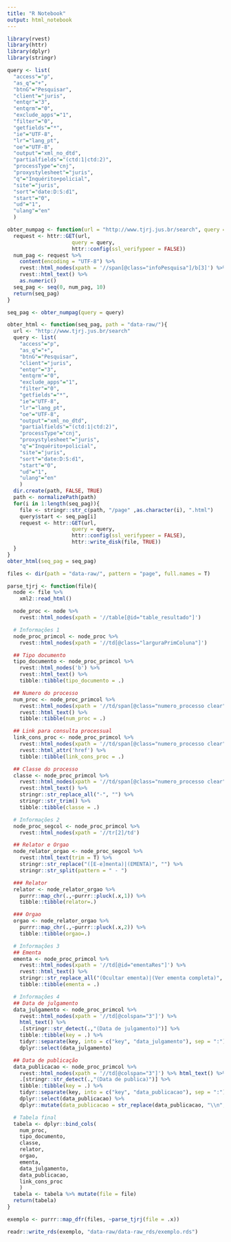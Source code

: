 ```yaml
---
title: "R Notebook"
output: html_notebook
---
```


```r
library(rvest)
library(httr)
library(dplyr)
library(stringr)
```


```r
query <- list(
  "access"="p",
  "as_q"="+",
  "btnG"="Pesquisar",
  "client"="juris",
  "entqr"="3",
  "entqrm"="0",
  "exclude_apps"="1",
  "filter"="0",
  "getfields"="*",
  "ie"="UTF-8",
  "lr"="lang_pt",
  "oe"="UTF-8",
  "output"="xml_no_dtd",
  "partialfields"="(ctd:1|ctd:2)",
  "processType"="cnj",
  "proxystylesheet"="juris",
  "q"="Inquérito+policial",
  "site"="juris",
  "sort"="date:D:S:d1",
  "start"="0",
  "ud"="1",
  "ulang"="en"
  )

obter_numpag <- function(url = "http://www.tjrj.jus.br/search", query = query){
  request <- httr::GET(url, 
                     query = query, 
                     httr::config(ssl_verifypeer = FALSE))
  num_pag <- request %>%
    content(encoding = "UTF-8") %>% 
    rvest::html_nodes(xpath = '//span[@class="infoPesquisa"]/b[3]') %>%
    rvest::html_text() %>% 
    as.numeric()
  seq_pag <- seq(0, num_pag, 10)
  return(seq_pag)
}

seq_pag <- obter_numpag(query = query)

obter_html <- function(seq_pag, path = "data-raw/"){
  url <- "http://www.tjrj.jus.br/search"
  query <- list(
    "access"="p",
    "as_q"="+",
    "btnG"="Pesquisar",
    "client"="juris",
    "entqr"="3",
    "entqrm"="0",
    "exclude_apps"="1",
    "filter"="0",
    "getfields"="*",
    "ie"="UTF-8",
    "lr"="lang_pt",
    "oe"="UTF-8",
    "output"="xml_no_dtd",
    "partialfields"="(ctd:1|ctd:2)",
    "processType"="cnj",
    "proxystylesheet"="juris",
    "q"="Inquérito+policial",
    "site"="juris",
    "sort"="date:D:S:d1",
    "start"="0",
    "ud"="1",
    "ulang"="en"
    )
  dir.create(path, FALSE, TRUE)
  path <- normalizePath(path)
  for(i in 1:length(seq_pag)){
    file <- stringr::str_c(path, "/page" ,as.character(i), ".html")
    query$start <- seq_pag[i]
    request <- httr::GET(url, 
                     query = query, 
                     httr::config(ssl_verifypeer = FALSE),
                     httr::write_disk(file, TRUE))
  }
}
obter_html(seq_pag = seq_pag)

files <- dir(path = "data-raw/", pattern = "page", full.names = T)

parse_tjrj <- function(file){
  node <- file %>%
    xml2::read_html()

  node_proc <- node %>%
    rvest::html_nodes(xpath = '//table[@id="table_resultado"]')

  # Informações 1
  node_proc_primcol <- node_proc %>%
    rvest::html_nodes(xpath = '//td[@class="larguraPrimColuna"]')

  ## Tipo documento
  tipo_documento <- node_proc_primcol %>%
    rvest::html_nodes('b') %>%
    rvest::html_text() %>%
    tibble::tibble(tipo_documento = .)

  ## Numero do processo
  num_proc <- node_proc_primcol %>%
    rvest::html_nodes(xpath = '//td/span[@class="numero_processo clear"]/a')%>% 
    rvest::html_text() %>%
    tibble::tibble(num_proc = .)

  ## Link para consulta processual
  link_cons_proc <- node_proc_primcol %>%
    rvest::html_nodes(xpath = '//td/span[@class="numero_processo clear"]/a')%>%
    rvest::html_attr('href') %>%
    tibble::tibble(link_cons_proc = .)

  ## Classe do processo
  classe <- node_proc_primcol %>%
    rvest::html_nodes(xpath = '//td/span[@class="numero_processo clear"]/span')%>% 
    rvest::html_text() %>%
    stringr::str_replace_all("-", "") %>%
    stringr::str_trim() %>%
    tibble::tibble(classe = .)

  # Informações 2
  node_proc_segcol <- node_proc_primcol %>%
    rvest::html_nodes(xpath = '//tr[2]/td')

  ## Relator e Orgao
  node_relator_orgao <- node_proc_segcol %>%
    rvest::html_text(trim = T) %>%
    stringr::str_replace("([E-e]menta)|(EMENTA)", "") %>%
    stringr::str_split(pattern = " - ")

  ### Relator
  relator <- node_relator_orgao %>%
    purrr::map_chr(.,~purrr::pluck(.x,1)) %>%
    tibble::tibble(relator=.)

  ### Orgao
  orgao <- node_relator_orgao %>%
    purrr::map_chr(.,~purrr::pluck(.x,2)) %>%
    tibble::tibble(orgao=.)

  # Informações 3
  ## Ementa
  ementa <- node_proc_primcol %>%
    rvest::html_nodes(xpath = '//td[@id="ementaRes"]') %>%
    rvest::html_text() %>%
    stringr::str_replace_all("(Ocultar ementa)|(Ver ementa completa)", "") %>%
    tibble::tibble(ementa = .)

  # Informações 4
  ## Data de julgamento
  data_julgamento <- node_proc_primcol %>%
    rvest::html_nodes(xpath = '//td[@colspan="3"]') %>%
    html_text() %>%
    .[stringr::str_detect(.,"(Data de julgamento)")] %>%
    tibble::tibble(key = .) %>%
    tidyr::separate(key, into = c("key", "data_julgamento"), sep = ":") %>%
    dplyr::select(data_julgamento)

  ## Data de publicação
  data_publicacao <- node_proc_primcol %>%
    rvest::html_nodes(xpath = '//td[@colspan="3"]') %>% html_text() %>% 
    .[stringr::str_detect(.,"(Data de publica)")] %>%
    tibble::tibble(key = .) %>% 
    tidyr::separate(key, into = c("key", "data_publicacao"), sep = ":") %>%
    dplyr::select(data_publicacao) %>%
    dplyr::mutate(data_publicacao = str_replace(data_publicacao, "\\n", ""))

  # Tabela final
  tabela <- dplyr::bind_cols(
    num_proc,
    tipo_documento,
    classe,
    relator,
    orgao,
    ementa,
    data_julgamento,
    data_publicacao,
    link_cons_proc
    )
  tabela <- tabela %>% mutate(file = file)
  return(tabela)
}

exemplo <- purrr::map_dfr(files, ~parse_tjrj(file = .x))

readr::write_rds(exemplo, "data-raw/data-raw_rds/exemplo.rds")
```

